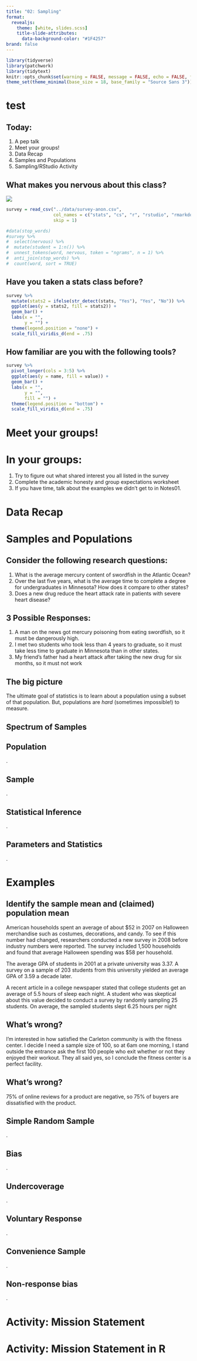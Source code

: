 ```yaml
---
title: "02: Sampling"
format: 
  revealjs: 
    theme: [white, slides.scss]
    title-slide-attributes: 
      data-background-color: "#1F4257"
brand: false
---
```


```r
library(tidyverse)
library(patchwork)
library(tidytext)
knitr::opts_chunk$set(warning = FALSE, message = FALSE, echo = FALSE, fig.align = 'center', fig.width = 10, fig.height = 6)
theme_set(theme_minimal(base_size = 18, base_family = "Source Sans 3"))
```

# test {.maize}

## Today:

1. A pep talk
1. Meet your groups!
1. Data Recap
2. Samples and Populations
3. Sampling/RStudio Activity

## What makes you nervous about this class?

![](wordcloud-2.png){fig-align="center"}

```r
survey = read_csv("../data/survey-anon.csv", 
                  col_names = c("stats", "cs", "r", "rstudio", "rmarkdown", "nervous"),
                  skip = 1)
```

```r
#data(stop_words)
#survey %>%
#  select(nervous) %>%
#  mutate(student = 1:n()) %>% 
#  unnest_tokens(word, nervous, token = "ngrams", n = 1) %>%
#  anti_join(stop_words) %>%
#  count(word, sort = TRUE)
```

## Have you taken a stats class before?

```r
survey %>% 
  mutate(stats2 = ifelse(str_detect(stats, "Yes"), "Yes", "No")) %>%
  ggplot(aes(y = stats2, fill = stats2)) +
  geom_bar() + 
  labs(x = "",
       y = "") + 
  theme(legend.position = "none") + 
  scale_fill_viridis_d(end = .75)
```

## How familiar are you with the following tools? 

```r
survey %>% 
  pivot_longer(cols = 3:5) %>%
  ggplot(aes(y = name, fill = value)) +
  geom_bar() + 
  labs(x = "",
       y = "",
       fill = "") + 
  theme(legend.position = "bottom") + 
  scale_fill_viridis_d(end = .75)
```

# Meet your groups! {.maize}

# In your groups: 

1. Try to figure out what shared interest you all listed in the survey
2. Complete the academic honesty and group expectations worksheet
3. If you have time, talk about the examples we didn't get to in Notes01. 

# Data Recap {.maize}

# Samples and Populations {.maize}

## Consider the following research questions: 

1. What is the average mercury content of swordfish in the Atlantic Ocean? 
2. Over the last five years, what is the average time to complete a degree for undergraduates in Minnesota? How does it compare to other states?
3. Does a new drug reduce the heart attack rate in patients with severe heart disease? 

## 3 Possible Responses: 

1. A man on the news got mercury poisoning from eating swordfish, so it must be dangerously high. 
2. I met two students who took less than 4 years to graduate, so it must take less time to graduate in Minnesota than in other states.
3. My friend's father had a heart attack after taking the new drug for six months, so it must not work

## The big picture

The ultimate goal of statistics is to learn about a population using a subset of that population. But, populations are *hard* (sometimes impossible!) to measure. 

## Spectrum of Samples

## 

::: callout-note
## Population

.
:::

::: callout-note
## Sample

.
:::

::: callout-note
## Statistical Inference

.
:::

::: callout-note
## Parameters and Statistics

.
:::

# Examples

## Identify the **sample mean** and (claimed) **population mean**

::: {.r-stack}

::: {.fragment .fade-in-then-out}
American households spent an average of about \$52 in 2007 on Halloween merchandise such as costumes, decorations, and candy. To see if this number had changed, researchers conducted a new survey in 2008 before industry numbers were reported. The survey included 1,500 households and found that average Halloween spending was \$58 per household.
:::

::: {.fragment .fade-in-then-out}
The average GPA of students in 2001 at a private university was 3.37. A survey on a sample of 203 students from this university yielded an average GPA of 3.59 a decade later.
:::

::: {.fragment .fade-in-then-out}
A recent article in a college newspaper stated that college students get an average of 5.5 hours of sleep each night. A student who was skeptical about this value decided to conduct a survey by randomly sampling 25 students. On average, the sampled students slept 6.25 hours per night
:::

:::

## What's wrong?

I'm interested in how satisfied the Carleton community is with the fitness center. I decide I need a sample size of 100, so at 6am one morning, I stand outside the entrance ask the first 100 people who exit whether or not they enjoyed their workout. They all said yes, so I conclude the fitness center is a perfect facility.

## What's wrong?

75% of online reviews for a product are negative, so 75% of buyers are dissatisfied with the product. 

## 

::: callout-note
## Simple Random Sample

.
:::

::: callout-note
## Bias

.
:::

## 

::: callout-note
## Undercoverage

.
:::

::: callout-note
## Voluntary Response

.
:::

::: callout-note
## Convenience Sample

.
:::

::: callout-note
## Non-response bias

.
:::

# Activity: Mission Statement {.maize}

# Activity: Mission Statement in R {.maize}

